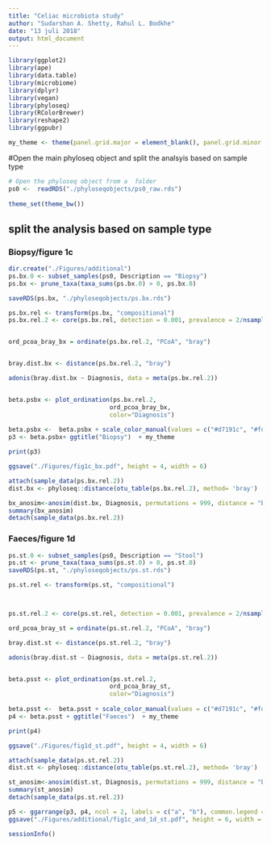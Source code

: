 ---
title: "Celiac microbiota study"
author: "Sudarshan A. Shetty, Rahul L. Bodkhe"
date: "13 juli 2018"
output: html_document
---


```{r, warning=FALSE, message=FALSE}
library(ggplot2)
library(ape)
library(data.table)
library(microbiome)
library(dplyr)
library(vegan)
library(phyloseq)
library(RColorBrewer)
library(reshape2)
library(ggpubr)

my_theme <- theme(panel.grid.major = element_blank(), panel.grid.minor = element_blank())

```
#Open the main phyloseq object and split the analsyis based on sample type
```{r}

# Open the phyloseq object from a  folder
ps0 <-  readRDS("./phyloseqobjects/ps0_raw.rds")
  
theme_set(theme_bw())

```


## split the analysis based on sample type  

### Biopsy/figure 1c
```{r}

dir.create("./Figures/additional")
ps.bx.0 <- subset_samples(ps0, Description == "Biopsy")
ps.bx <- prune_taxa(taxa_sums(ps.bx.0) > 0, ps.bx.0)

saveRDS(ps.bx, "./phyloseqobjects/ps.bx.rds")
```



```{r}

ps.bx.rel <- transform(ps.bx, "compositional")
ps.bx.rel.2 <- core(ps.bx.rel, detection = 0.001, prevalence = 2/nsamples(ps.bx.rel))


ord_pcoa_bray_bx = ordinate(ps.bx.rel.2, "PCoA", "bray")


bray.dist.bx <- distance(ps.bx.rel.2, "bray") 

adonis(bray.dist.bx ~ Diagnosis, data = meta(ps.bx.rel.2))


beta.psbx <- plot_ordination(ps.bx.rel.2, 
                            ord_pcoa_bray_bx, 
                            color="Diagnosis") 
                      
beta.psbx <-  beta.psbx + scale_color_manual(values = c("#d7191c", "#fdae61", "#8da0cb")) + geom_point(size= 3)
p3 <- beta.psbx+ ggtitle("Biopsy")  + my_theme 

print(p3)

ggsave("./Figures/fig1c_bx.pdf", height = 4, width = 6)

attach(sample_data(ps.bx.rel.2))
dist.bx <- phyloseq::distance(otu_table(ps.bx.rel.2), method= 'bray')

bx_anosim<-anosim(dist.bx, Diagnosis, permutations = 999, distance = "bray")
summary(bx_anosim)
detach(sample_data(ps.bx.rel.2))

```


### Faeces/figure 1d


```{r}

ps.st.0 <- subset_samples(ps0, Description == "Stool")
ps.st <- prune_taxa(taxa_sums(ps.st.0) > 0, ps.st.0)
saveRDS(ps.st, "./phyloseqobjects/ps.st.rds")
```


```{r}

ps.st.rel <- transform(ps.st, "compositional")



ps.st.rel.2 <- core(ps.st.rel, detection = 0.001, prevalence = 2/nsamples(ps.st.rel))

ord_pcoa_bray_st = ordinate(ps.st.rel.2, "PCoA", "bray")

bray.dist.st <- distance(ps.st.rel.2, "bray") 

adonis(bray.dist.st ~ Diagnosis, data = meta(ps.st.rel.2))


beta.psst <- plot_ordination(ps.st.rel.2, 
                            ord_pcoa_bray_st, 
                            color="Diagnosis") 
                      
beta.psst <-  beta.psst + scale_color_manual(values = c("#d7191c", "#fdae61", "#8da0cb")) + geom_point(size= 3)
p4 <- beta.psst + ggtitle("Faeces")  + my_theme 

print(p4)

ggsave("./Figures/fig1d_st.pdf", height = 4, width = 6)

attach(sample_data(ps.st.rel.2))
dist.st <- phyloseq::distance(otu_table(ps.st.rel.2), method= 'bray')

st_anosim<-anosim(dist.st, Diagnosis, permutations = 999, distance = "bray")
summary(st_anosim)
detach(sample_data(ps.st.rel.2))

p5 <- ggarrange(p3, p4, ncol = 2, labels = c("a", "b"), common.legend = TRUE, legend = "right")
ggsave("./Figures/additional/fig1c_and_1d_st.pdf", height = 6, width = 12)

```


```{r}

sessionInfo()

```

